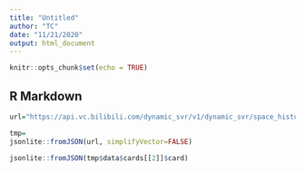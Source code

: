 ```yaml
---
title: "Untitled"
author: "TC"
date: "11/21/2020"
output: html_document
---
```


```r
knitr::opts_chunk$set(echo = TRUE)
```

## R Markdown

```r
url="https://api.vc.bilibili.com/dynamic_svr/v1/dynamic_svr/space_history?host_uid=6358514"
```

```r
tmp=
jsonlite::fromJSON(url, simplifyVector=FALSE)
```

```r
jsonlite::fromJSON(tmp$data$cards[[2]]$card)
```


